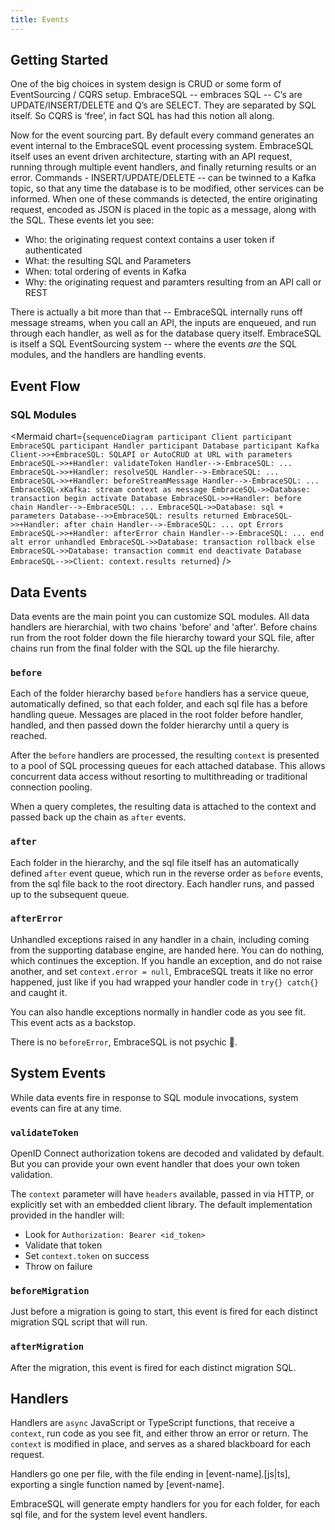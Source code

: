 ```yaml
---
title: Events
---
```



## Getting Started

One of the big choices in system design is CRUD or some form of EventSourcing / CQRS setup. EmbraceSQL -- embraces SQL -- C’s are UPDATE/INSERT/DELETE and Q’s are SELECT. They are separated by SQL itself. So CQRS is ‘free’, in fact SQL has had this notion all along.

Now for the event sourcing part.
By default every command generates an event internal to the EmbraceSQL event processing system. EmbraceSQL itself uses an event driven architecture, starting with an API request, running through multiple event handlers, and finally returning results or an error.
Commands - INSERT/UPDATE/DELETE -- can be twinned to a Kafka topic, so that any time the database is to be modified, other services can be informed. When one of these commands is detected, the entire originating request, encoded as JSON is placed in the topic as a message, along with the SQL. These events let you see:

- Who: the originating request context contains a user token if authenticated
- What: the resulting SQL and Parameters
- When: total ordering of events in Kafka
- Why: the originating request and paramters resulting from an API call or REST

There is actually a bit more than that -- EmbraceSQL internally runs off message streams, when you call an API, the inputs are enqueued, and run through each handler, as well as for the database query itself.
EmbraceSQL is itself a SQL EventSourcing system -- where the events _are_ the SQL modules, and the handlers are handling events.

## Event Flow

### SQL Modules

<Mermaid
  chart={`
sequenceDiagram
  participant Client
  participant EmbraceSQL
  participant Handler
  participant Database
  participant Kafka
  Client->>+EmbraceSQL: SQLAPI or AutoCRUD at URL with parameters
  EmbraceSQL->>+Handler: validateToken
  Handler-->-EmbraceSQL: ...
  EmbraceSQL->>+Handler: resolveSQL
  Handler-->-EmbraceSQL: ...
  EmbraceSQL->>+Handler: beforeStreamMessage
  Handler-->-EmbraceSQL: ...
  EmbraceSQL-xKafka: stream context as message
  EmbraceSQL->>Database: transaction begin
  activate Database
  EmbraceSQL->>+Handler: before chain
  Handler-->-EmbraceSQL: ...
  EmbraceSQL->>Database: sql + parameters
  Database-->>EmbraceSQL: results returned
  EmbraceSQL->>+Handler: after chain
  Handler-->-EmbraceSQL: ...
  opt Errors
    EmbraceSQL->>+Handler: afterError chain
    Handler-->-EmbraceSQL: ...
  end
  alt error unhandled
    EmbraceSQL->>Database: transaction rollback
  else
    EmbraceSQL->>Database: transaction commit
  end
  deactivate Database
  EmbraceSQL-->>Client: context.results returned
`}
/>

## Data Events

Data events are the main point you can customize SQL modules. All data handlers are hierarchial, with two chains 'before' and 'after'. Before chains run from the root folder down the file hierarchy toward your SQL file, after chains run from the final folder with the SQL up the file hierarchy.

### `before`

Each of the folder hierarchy based `before` handlers has a service queue, automatically defined, so that each folder, and each sql file has a before handling queue. Messages are placed in the root folder before handler, handled, and then passed down the folder hierarchy until a query is reached.

After the `before` handlers are processed, the resulting `context` is presented to a pool of SQL processing queues for each attached database. This allows concurrent data access without resorting to multithreading or traditional connection pooling.

When a query completes, the resulting data is attached to the context and passed back up the chain as `after` events.

### `after`

Each folder in the hierarchy, and the sql file itself has an automatically defined `after` event queue, which run in the reverse order as `before` events, from the sql file back to the root directory. Each handler runs, and passed up to the subsequent queue.

### `afterError`

Unhandled exceptions raised in any handler in a chain, including coming from the supporting database engine, are handed here. You can do nothing, which continues the exception.
If you handle an exception, and do not raise another, and set `context.error = null`, EmbraceSQL treats it like no error happened, just like if you had wrapped your handler code in `try{} catch{}` and caught it.

You can also handle exceptions normally in handler code as you see fit. This event acts as a backstop.

There is no `beforeError`, EmbraceSQL is not psychic 🔮.

## System Events

While data events fire in response to SQL module invocations, system events can fire at any time.

### `validateToken`

OpenID Connect authorization tokens are decoded and validated by default. But you can provide your own event handler that does your own token validation.

The `context` parameter will have `headers` available, passed in via HTTP, or explicitly set with an embedded client library. The default implementation provided in the handler will:

* Look for `Authorization: Bearer <id_token>`
* Validate that token
* Set `context.token` on success
* Throw on failure

### `beforeMigration`

Just before a migration is going to start, this event is fired for each distinct migration SQL script that will run.

### `afterMigration`

After the migration, this event is fired for each distinct migration SQL.

## Handlers

Handlers are `async` JavaScript or TypeScript functions, that receive a `context`, run code as you see fit, and either throw an error or return.
The `context` is modified in place, and serves as a shared blackboard for each request.

Handlers go one per file, with the file ending in [event-name].[js|ts], exporting a single function named by [event-name].

EmbraceSQL will generate empty handlers for you for each folder, for each sql file, and for the system level event handlers.
